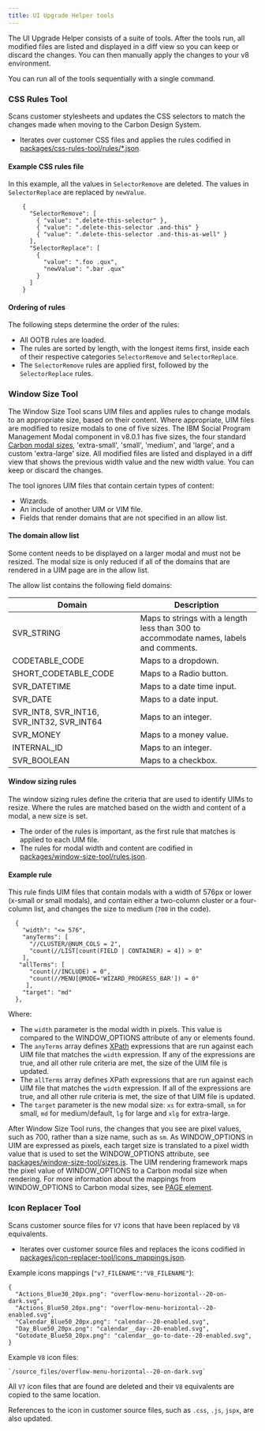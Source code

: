```yaml
---
title: UI Upgrade Helper tools
---
```


The UI Upgrade Helper consists of a suite of tools. After the tools run, all modified files are listed and displayed in a diff view so you can keep or discard the changes. You can then manually apply the changes to your v8 environment.

You can run all of the tools sequentially with a single command.

### CSS Rules Tool

Scans customer stylesheets and updates the CSS selectors to match the changes made when moving to the Carbon Design System.

- Iterates over customer CSS files and applies the rules codified in [packages/css-rules-tool/rules/*.json](https://github.com/IBM/spm-ui-upgrade-helper/tree/main/packages/css-rules-tool/rules).

#### Example CSS rules file

In this example, all the values in `SelectorRemove` are deleted. The values in `SelectorReplace` are replaced by `newValue`.

```
    {
      "SelectorRemove": [
        { "value": ".delete-this-selector" },
        { "value": ".delete-this-selector .and-this" }
        { "value": ".delete-this-selector .and-this-as-well" }
      ],
      "SelectorReplace": [
        {
          "value": ".foo .qux",
          "newValue": ".bar .qux"
        }
      ]
    }
```

#### Ordering of rules

The following steps determine the order of the rules:

- All OOTB rules are loaded.
- The rules are sorted by length, with the longest items first, inside each of their respective categories `SelectorRemove` and `SelectorReplace`.
- The `SelectorRemove` rules are applied first, followed by the `SelectorReplace` rules.

### Window Size Tool

The Window Size Tool scans UIM files and applies rules to change modals to an appropriate size, based on their content. Where appropriate, UIM files are modified to resize modals to one of five sizes. The IBM Social Program Management Modal component in v8.0.1 has five sizes, the four standard [Carbon modal sizes](https://www.carbondesignsystem.com/components/modal/usage/#sizing), 'extra-small', 'small', 'medium', and 'large', and a custom 'extra-large' size. All modified files are listed and displayed in a diff view that shows the previous width value and the new width value. You can keep or discard the changes.

The tool ignores UIM files that contain certain types of content:

- Wizards.
- An include of another UIM or VIM file.
- Fields that render domains that are not specified in an allow list.

#### The domain allow list

Some content needs to be displayed on a larger modal and must not be resized. The modal size is only reduced if all of the domains that are rendered in a UIM page are in the allow list.

The allow list contains the following field domains:

| Domain | Description |
|---- | ---- |
|SVR_STRING | Maps to strings with a length less than 300 to accommodate names, labels and comments. |
|CODETABLE_CODE | Maps to a dropdown. |
|SHORT_CODETABLE_CODE | Maps to a Radio button. |
|SVR_DATETIME | Maps to a date time input. |
|SVR_DATE | Maps to a date input. |
|SVR_INT8, SVR_INT16, SVR_INT32, SVR_INT64 | Maps to an integer. |
|SVR_MONEY | Maps to a money value. |
|INTERNAL_ID | Maps to an integer. |
|SVR_BOOLEAN | Maps to a checkbox. |

#### Window sizing rules

The window sizing rules define the criteria that are used to identify UIMs to resize. Where the rules are matched based on the width and content of a modal, a new size is set.

- The order of the rules is important, as the first rule that matches is applied to each UIM file.
- The rules for modal width and content are codified in [packages/window-size-tool/rules.json](https://github.com/IBM/spm-ui-upgrade-helper/blob/main/packages/window-size-tool/sizes.js).

#### Example rule

This rule finds UIM files that contain modals with a width of 576px or lower (x-small or small modals), and contain either a two-column cluster or a four-column list, and changes the size to medium (`700` in the code).

```
  {
    "width": "<= 576",
    "anyTerms": [
      "//CLUSTER/@NUM_COLS = 2", 
      "count(//LIST[count(FIELD | CONTAINER) = 4]) > 0"
    ],
   "allTerms": [
      "count(//INCLUDE) = 0",
      "count(//MENU[@MODE='WIZARD_PROGRESS_BAR']) = 0" 
     ],
    "target": "md"
  },
```

Where:

- The `width` parameter is the modal width in pixels. This value is compared to the WINDOW_OPTIONS attribute of any <PAGE> or <LINK> elements found.
- The `anyTerms` array defines [XPath](https://developer.mozilla.org/en-US/docs/Web/XPath) expressions that are run against each UIM file that matches the `width` expression. If any of the expressions are true, and all other rule criteria are met, the size of the UIM file is updated.
- The `allTerms` array defines XPath expressions that are run against each UIM file that matches the `width` expression. If all of the expressions are true, and all other rule criteria is met, the size of that UIM file is updated.
- The `target` parameter is the new modal size: `xs` for extra-small, `sm` for small, `md` for medium/default, `lg` for large and `xlg` for extra-large.

After Window Size Tool runs, the changes that you see are pixel values, such as 700, rather than a size name, such as `sm`.
As WINDOW_OPTIONS in UIM are expressed as pixels, each target size is translated to a pixel width value that is used to set the WINDOW_OPTIONS attribute, see [packages/window-size-tool/sizes.js](https://github.com/IBM/spm-ui-upgrade-helper/blob/main/packages/window-size-tool/sizes.js). The UIM rendering framework maps the pixel value of WINDOW_OPTIONS to a Carbon modal size when rendering. For more information about the mappings from WINDOW_OPTIONS to Carbon modal sizes, see [PAGE element](https://www.ibm.com/docs/en/spm/8.0.1?topic=reference-page-element).

### Icon Replacer Tool

Scans customer source files for `V7` icons that have been replaced by `V8` equivalents.

- Iterates over customer source files and replaces the icons codified in [packages/icon-replacer-tool/icons_mappings.json](https://github.com/IBM/spm-ui-upgrade-helper/tree/main/packages/icon-replacer-tool/icon_mappings.json).

Example icons mappings (`"v7_FILENAME":"V8_FILENAME"`):

    {
      "Actions_Blue30_20px.png": "overflow-menu-horizontal--20-on-dark.svg",
      "Actions_Blue50_20px.png": "overflow-menu-horizontal--20-enabled.svg",
      "Calendar_Blue50_20px.png": "calendar--20-enabled.svg",
      "Day_Blue50_20px.png": "calendar__day--20-enabled.svg",
      "Gotodate_Blue50_20px.png": "calendar__go-to-date--20-enabled.svg",
    }

Example `V8` icon files:

    `/source_files/overflow-menu-horizontal--20-on-dark.svg`

All `V7` icon files that are found are deleted and their `V8` equivalents are copied to the same location.

References to the icon in customer source files, such as `.css`, `.js`, `jspx`, are also updated.
